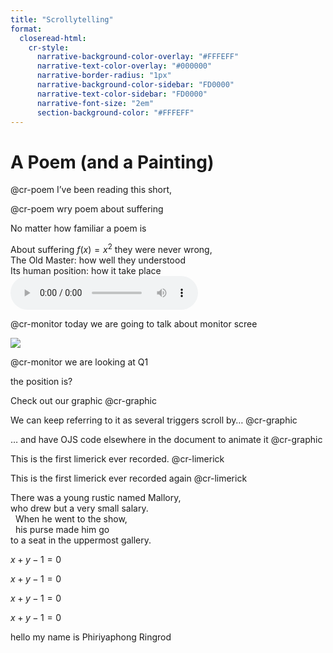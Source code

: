 ```yaml
---
title: "Scrollytelling"
format:
  closeread-html:
    cr-style:
      narrative-background-color-overlay: "#FFFEFF"
      narrative-text-color-overlay: "#000000"
      narrative-border-radius: "1px"
      narrative-background-color-sidebar: "FD0000"
      narrative-text-color-sidebar: "FD0000"
      narrative-font-size: "2em"
      section-background-color: "#FFFEFF"
---
```


:::: {.cr-section layout="overlay-center" #stop-audio-when-out-of-view}
# A Poem (and a Painting)



@cr-poem I've been reading this short,

[@cr-poem]{hlz="cr-suffering"} wry poem about suffering

No matter how familiar a poem is

::: {#cr-poem}
| [About suffering $f(x) = x^2$]{#cr-suffering} they were never wrong,
| The Old Master: how well they understood
| Its human position: how it take place

<audio controls src="test_scrolling.m4a">
        Your browser does not support the
        <code>audio</code> element.
</audio>
:::




::::

:::: cr-section
@cr-monitor today we are going to talk about monitor scree

::: {#cr-monitor}
![](images/empty_grid_yo.svg){fig-align="center"}
:::

[@cr-monitor]{pan-to="-70%,70%" scale-by="2.7"} we are looking at Q1

the position is?

::::


::::{.cr-section layout="sidebar-right"}

:::{.progress-block}
Check out our graphic @cr-graphic

We can keep referring to it as several triggers scroll by... @cr-graphic

... and have OJS code elsewhere in the document to animate it @cr-graphic
:::

This is the first limerick ever recorded. @cr-limerick


This is the first limerick ever recorded again @cr-limerick

:::{#cr-limerick .scale-to-fill}
| There was a young rustic named [Mallory]{#cr-mallory},
| who drew but a very small [salary]{#cr-salary}.
|   When he went to the show,
|   his purse made him go
| to a seat in the uppermost gallery.
:::

:::{#cr-graphic .scale-to-fill}

$x+y-1=0$

$x+y-1=0$

$x+y-1=0$

$x+y-1=0$

:::

::::



hello my name is Phiriyaphong Ringrod
